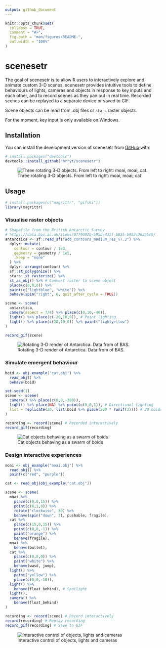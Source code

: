```yaml
---
output: github_document
---
```


<!-- README.md is generated from README.Rmd. Please edit that file -->

```r
knitr::opts_chunk$set(
  collapse = TRUE,
  comment = "#>",
  fig.path = "man/figures/README-",
  out.width = "100%"
)
```

# scenesetr

<!-- badges: start -->
<!-- badges: end -->

The goal of scenesetr is to allow R users to interactively explore and animate 
custom 3-D scenes. scenesetr provides intuitive tools to define behaviours of 
lights, cameras and objects in response to key inputs and each other, and to 
record scenes as they pan out in real time. Recorded scenes can be replayed 
to a separate device or saved to GIF.

Scene objects can be read from .obj files or `stars` raster objects.

For the moment, key input is only available on Windows.

## Installation

You can install the development version of scenesetr from [GitHub](https://github.com/) with:

``` r
# install.packages("devtools")
devtools::install_github("hrryt/scenesetr")
```

![Three rotating 3-D objects. From left to right: moai, moai, cat.](man/figures/README-three.gif)

## Usage

```r
# install.packages(c("magrittr", "gifski"))
library(magrittr)
```

### Visualise raster objects

```r
# Shapefile from the British Antarctic Survey
# https://data.bas.ac.uk/items/0779002b-b95d-432f-b035-b952c36aa5c9/
antarctica <- sf::read_sf("add_contours_medium_res_v7.3") %>%
  dplyr::mutate(
    contour = contour / 1e3,
    geometry = geometry / 1e5,
    .keep = "none"
  ) %>%
  dplyr::arrange(contour) %>%
  sf::st_polygonize() %>%
  stars::st_rasterize() %>%
  st_as_obj() %>% # Convert raster to scene object
  place(c(0,0,0)) %>%
  paint(c("lightblue", "white")) %>%
  behave(spin("right", 6, quit_after_cycle = TRUE))

scene <- scene(
  antarctica,
  camera(aspect = 7/4) %>% place(c(0,10,-40)),
  light() %>% place(c(-20,10,0)), # Point lighting
  light() %>% place(c(20,10,0)) %>% paint("lightyellow")
)

record_gif(scene)
```
![Rotating 3-D render of Antarctica. Data from of BAS.](man/figures/README-antarctica.gif)

### Simulate emergent behaviour

```r
boid <- obj_example("cat.obj") %>%
  read_obj() %>%
  behave(boid)

set.seed(1)
scene <- scene(
  camera() %>% place(c(0,0,-300)),
  light() %>% place(NA) %>% point(c(0,0,1)), # Directional lighting
  list = replicate(20, list(boid %>% place(200 * runif(3)))) # 20 boids
)

recording <- record(scene) # Recorded interactively
record_gif(recording)

```
![Cat objects behaving as a swarm of boids](man/figures/README-boids.gif)

### Design interactive experiences

```r
moai <- obj_example("moai.obj") %>%
  read_obj() %>%
  paint(c("red", "purple"))

cat <- read_obj(obj_example("cat.obj"))

scene <- scene(
  moai %>%
    place(c(0,0,15)) %>%
    point(c(0,1,0)) %>%
    rotate("clockwise", 30) %>%
    behave(spin("down", 3), pushable, fragile),
  cat %>%
    place(c(15,0,15)) %>%
    point(c(0,0,-1)) %>%
    paint("orange") %>%
    behave(fragile),
  moai %>%
    behave(bullet),
  cat %>%
    place(c(0,0,0)) %>%
    paint("white") %>%
    behave(wasd, jump),
  light() %>%
    paint("yellow") %>%
    place(c(0,0,-10)),
  light() %>%
    behave(float_behind), # Spotlight
  light(),
  camera() %>%
    behave(float_behind)
)

recording <- record(scene) # Record interactively
record(recording) # Replay recording
record_gif(recording) # Save to GIF
```
![Interactive control of objects, lights and cameras](man/figures/README-shoot.gif)